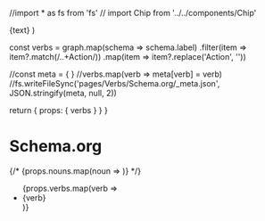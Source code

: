 //import * as fs from 'fs'
// import Chip from '../../components/Chip'


  <span className='nx-whitespace-nowrap nx-transition-colors nx-min-w-[24px] nx-overflow-hidden nx-text-ellipsis hover:nx-text-gray-900 dark:hover:nx-text-gray-200'>
    <Link href={href ?? text}>{text}</Link>
  </span>
)

  const verbs = graph.map(schema => schema.label)
                     .filter(item => item?.match(/..+Action/))
                     .map(item => item?.replace('Action', ''))


  //const meta = { }
  //verbs.map(verb => meta[verb] = verb)
  //fs.writeFileSync('pages/Verbs/Schema.org/_meta.json', JSON.stringify(meta, null, 2))



  return {
    props: {
      verbs
    }
  }
}

# Schema.org

{/* {props.nouns.map(noun => <Chip text={noun}/> )} */}
<ul>
{props.verbs.map(verb => <li><Link href={'/Verbs/' + verb}>{verb}</Link></li> )}
</ul>
